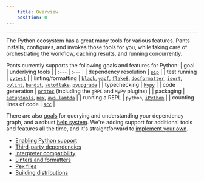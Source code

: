 ```yaml
---
    title: Overview
    position: 0
---
```


---

The Python ecosystem has a great many tools for various features. Pants installs, configures, and invokes those tools for you, while taking care of orchestrating the workflow, caching results, and running concurrently.

Pants currently supports the following goals and features for Python:
| goal | underlying tools |
| :--- | :--- |
| dependency resolution | [`pip`](./third-party-dependencies.mdx) |
| test running | [`pytest`](reference:reference-pytest) |
| linting/formatting | [`black`](reference:reference-black), [`yapf`](reference:reference-yapf), [`flake8`](reference:reference-flake8), [`docformatter`](reference:reference-docformatter), [`isort`](reference:reference-isort), [`pylint`](reference:reference-pylint), [`bandit`](reference:reference-bandit), [`autoflake`](reference:reference-autoflake), [`pyupgrade`](reference:reference-pyupgrade) |
| typechecking | [`Mypy`](reference:reference-mypy) |
| code generation | [`protoc`](docs:reference-protoc) (including the `gRPC` and `MyPy` plugins) |
| packaging | [`setuptools`](reference:reference-setuptools), [`pex`](reference:reference-pex), [`aws lambda`](reference:reference-lambdex) |
| running a REPL | `python`, [`iPython`](reference:reference-ipython) |
| counting lines of code | [`scc`](reference:reference-scc) |

There are also [goals](../../using-pants/project-introspection.mdx) for querying and understanding your dependency graph, and a robust [help system](../../using-pants/command-line-help.mdx). We're adding support for additional tools and features all the time, and it's straightforward to [implement your own](../../writing-plugins/overview.mdx).

- [Enabling Python support](./enabling-python-support.mdx)
- [Third-party dependencies](./third-party-dependencies.mdx)
- [Interpreter compatibility](./interpreter-compatibility.mdx)
- [Linters and formatters](./linters-and-formatters.mdx)
- [Pex files](./pex-files.mdx)
- [Building distributions](./building-distributions.mdx)




